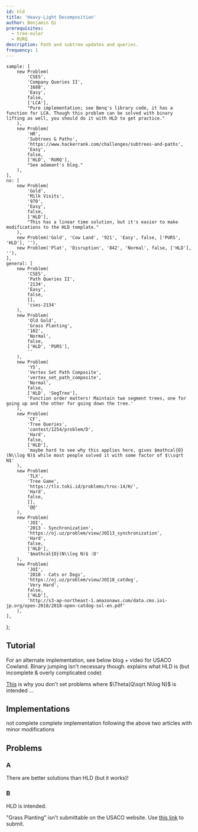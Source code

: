 ```yaml
---
id: hld
title: 'Heavy-Light Decomposition'
author: Benjamin Qi
prerequisites:
  - tree-euler
  - RURQ
description: Path and subtree updates and queries.
frequency: 1
---
```


	sample: [
		new Problem(
			'CSES',
			'Company Queries II',
			'1688',
			'Easy',
			false,
			['LCA'],
			"Pure implementation; see Benq's library code, it has a function for LCA. Though this problem can be solved with binary lifting as well, you should do it with HLD to get practice."
		),
		new Problem(
			'HR',
			'Subtrees & Paths',
			'https://www.hackerrank.com/challenges/subtrees-and-paths',
			'Easy',
			false,
			['HLD', 'RURQ'],
			"See adamant's blog."
		),
	],
	no: [
		new Problem(
			'Gold',
			'Milk Visits',
			'970',
			'Easy',
			false,
			['HLD'],
			"This has a linear time solution, but it's easier to make modifications to the HLD template."
		),
		new Problem('Gold', 'Cow Land', '921', 'Easy', false, ['PURS', 'HLD'], ''),
		new Problem('Plat', 'Disruption', '842', 'Normal', false, ['HLD'], ''),
	],
	general: [
		new Problem(
			'CSES',
			'Path Queries II',
			'2134',
			'Easy',
			false,
			[],
			'cses-2134'
		),
		new Problem(
			'Old Gold',
			'Grass Planting',
			'102',
			'Normal',
			false,
			['HLD', 'PURS'],
			''
		),
		new Problem(
			'YS',
			'Vertex Set Path Composite',
			'vertex_set_path_composite',
			'Normal',
			false,
			['HLD', 'SegTree'],
			'Function order matters! Maintain two segment trees, one for going up and the other for going down the tree.'
		),
		new Problem(
			'CF',
			'Tree Queries',
			'contest/1254/problem/D',
			'Hard',
			false,
			['HLD'],
			'maybe hard to see why this applies here, gives $mathcal{O}(N\\log N)$ while most people solved it with some factor of $\\sqrt N$'
		),
		new Problem(
			'TLX',
			'Tree Game',
			'https://tlx.toki.id/problems/troc-14/H/',
			'Hard',
			false,
			[],
			'@@'
		),
		new Problem(
			'JOI',
			'2013 - Synchronization',
			'https://oj.uz/problem/view/JOI13_synchronization',
			'Hard',
			false,
			['HLD'],
			'$mathcal{O}(N\\log N)$ :D'
		),
		new Problem(
			'JOI',
			'2018 - Cats or Dogs',
			'https://oj.uz/problem/view/JOI18_catdog',
			'Very Hard',
			false,
			['HLD'],
			'http://s3-ap-northeast-1.amazonaws.com/data.cms.ioi-jp.org/open-2018/2018-open-catdog-sol-en.pdf'
		),
	],
};

<FocusProblem problem={problems.sample[0]} />

<FocusProblem problem={problems.sample[1]} />

## Tutorial

<Resources>
	<Resource
		source="cp-algo"
		title="HLD"
		url="https://cp-algorithms.com/graph/hld.html"
		starred
	>
		For an alternate implementation, see below
	</Resource>
	<Resource
		source="CF"
		title="galen_colin - HLD"
		url="https://codeforces.com/blog/entry/81317"
	>
		blog + video for USACO Cowland. Binary jumping isn't necessary though.
	</Resource>
	<Resource
		source="anudeep2011"
		title="HLD"
		url="https://blog.anudeep2011.com/heavy-light-decomposition/"
	>
		explains what HLD is (but incomplete & overly complicated code)
	</Resource>
</Resources>

<Optional title="Tree Queries in O(NQ)">

[This](https://codeforces.com/blog/entry/82211?#comment-691472) is why you don't set problems where $\Theta(Q\sqrt N\log N)$ is intended ...

</Optional>

## Implementations

<Resources>
	<Resource
		source="CF"
		title="AI-Cash - HLD Implementation"
		url="22072"
		starred
	/>
	<Resource
		source="CF"
		title="adamant - Easiest HLD with subtree queries"
		url="53170"
		starred
	>
		not complete
	</Resource>
	<Resource
		source="Benq"
		title="Complete HLD Implementation"
		url="https://github.com/bqi343/USACO/blob/master/Implementations/content/graphs%20(12)/Trees%20(10)/HLD%20(10.3).h"
		starred
	>
		complete implementation following the above two articles with minor
		modifications
	</Resource>
</Resources>

<IncompleteSection />

## Problems

### A

There are better solutions than HLD (but it works)!

<Problems problems={problems.no} />

### B

HLD is intended.

<Problems problems={problems.general} />

<Warning>

"Grass Planting" isn't submittable on the USACO website. Use [this link](https://www.acmicpc.net/problem/5916) to submit.

</Warning>
